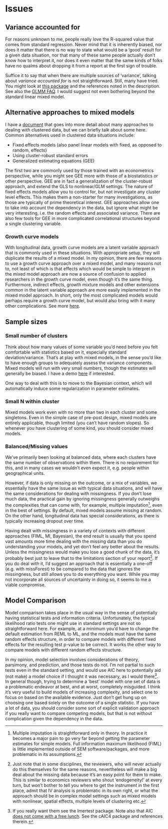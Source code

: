 # Issues


## Variance accounted for

For reasons unknown to me, people really love the R-squared value that comes from standard regression.  Never mind that it is inherently biased, nor does it matter that there is no way to state what would be a 'good' result for a given data situation, nor that many of these same people actually don't know how to interpret it, nor does it even matter that the same kinds of folks have no qualms about dropping it from a report at the first sign of trouble.

Suffice it to say that when there are multiple sources of 'variance', talking about *variance accounted for* is not straightforward.  Still, many have tried. You might look at [this package](https://cran.r-project.org/web/packages/r2glmm/) and the references noted in the description.  See also the [GLMM FAQ](https://bbolker.github.io/mixedmodels-misc/glmmFAQ.html#how-do-i-compute-a-coefficient-of-determination-r2-or-an-analogue-for-glmms).  I would suggest not even bothering beyond the standard linear mixed model.

## Alternative approaches to mixed models

I have a [document](https://m-clark.github.io/docs/clustered/) that goes into more detail about many approaches to dealing with clustered data, but we can briefly talk about some here. Common alternatives used in clustered data situations include:

- Fixed effects models (also panel linear models with fixed, as opposed to random, effects)
- Using cluster-robust standard errors
- Generalized estimating equations (GEE)

The first two are commonly used by those trained with an econometrics perspective, while you might see GEE more with those of a biostatistics or other perspective. GEE are in fact a generalization of the cluster-robust approach, and extend the GLS to nonlinear/GLM settings.  The nature of fixed effects models allow you to control for, but not investigate any cluster level effects.  This makes them a non-starter for many investigations, as those are typically of prime theoretical interest.  GEE approaches allow one to take into account the dependency in the data, but ignore what might be very interesting, i.e. the random effects and associated variance. There are also few tools for GEE in more complicated correlational structures beyond a single clustering variable.


### Growth curve models

With longitudinal data, growth curve models are a latent variable approach that is commonly used in these situations. With appropriate setup, they will duplicate the results of a mixed model.  In my opinion, there are few reasons to use a growth curve approach over a mixed model, and many reasons not to, not least of which is that effects which would be simple to interpret in the mixed model approach are now a source of confusion to applied researchers in the growth curve model, even though it's the same thing.  Furthermore, indirect effects, growth mixture models and other extensions common in the latent variable approach are more easily implemented in the mixed model approach.  In short, only the most complicated models would perhaps require a growth curve model, but would also bring with it many other complications.  See more [here](https://m-clark.github.io/docs/sem/latent-growth-curves.html).



## Sample sizes

### Small number of clusters

Think about how many values of some variable you'd need before you felt comfortable with statistics based on it, especially standard deviation/variance.  That's at play with mixed models, in the sense you'd like to have enough groups to adequately assess the variance components. Mixed models will run with very small numbers, though the estimates will generally be biased.  I have a demo [here](https://m-clark.github.io/docs/mixedModels/growth_vs_mixed_sim.html) if interested.

One way to deal with this is to move to the Bayesian context, which will automatically induce some regularization  in parameter estimates.

### Small N within cluster

Mixed models work even with no more than two in each cluster and some singletons. Even in the simple case of pre-post design, mixed models are entirely applicable, though limited (you can't have random slopes).  So whenever you have clustering of some kind, you should consider mixed models.


### Balanced/Missing values

We've primarily been looking at <span class="emph">balanced</span> data, where each clusters have the same number of observations within them.  There is no requirement for this, and in many cases we wouldn't even expect it, e.g. people within geographical units.

However, if data is only missing on the outcome, or a mix of variables, we essentially have the same issue as with typical data situations, and will have the same considerations for dealing with missingness.  If you don't lose much data, the practical gain by ignoring missingness generally outweighs the complexities that can come with, for example, multiple imputation[^mi], even in the best of settings. By default, mixed models assume missing at random.  On the other hand, longitudinal data has special considerations, as there is typically increasing dropout over time.

Having dealt with missingness in a variety of contexts with different approaches (FIML, MI, Bayesian), the end result is usually that you spend vast amounts more time dealing with the missing data than you do understanding your models, and yet don't feel any better about the results.  Unless the missingness would make you lose a good chunk of the data, it's probably best just to leave that to the limitations section of your report[^missingreviewer].  If you do deal with it, I'd suggest an approach that is essentially a one-off (e.g. with <span class="pack">missForest</span>) to be compared to the data that ignores the missingness, but still allows you to do everything you want.  While you may not incorporate all sources of uncertainty in doing so, it seems to me a viable compromise.


## Model Comparison

Model comparison takes place in the usual way in the sense of potentially having statistical tests and information criteria.  Unfortunately, the typical likelihood ratio tests one might use in standard settings are not so straightforward here. For example, at a minimum you'd have to change the default estimation from REML to ML, and the models must have the same random effects structure, in order to compare models with different fixed effects for the resulting test p-value to be correct.  It works the other way to compare models with different random effects structure.

In my opinion, model selection involves considerations of theory, parsimony, and prediction, and those tests do not. I'm not partial to such tests even in the standard setting, and would use AIC here to potentially aid (not make) a model choice if I thought it was necessary, as I would there[^lrtest]. In general though, trying to determine a 'best' model with one set of data is a problematic endeavor at best, and at worst, completely misguided.  I think it's very useful to build models of increasing complexity, and select one to focus on based on the available evidence.  Just don't get hung up on choosing one based solely on the outcome of a single statistic.  If you have a lot of data, you should consider some sort of explicit validation approach if you really want to compare competing models, but that is not without complication given the dependency in the data.



[^mi]: Multiple imputation is straightforward only in theory.  In practice it becomes a major pain to go very far beyond getting the parameter estimates for simple models.  Full information maximum likelihood (FIML) is little implemented outside of SEM software/packages, and more problematic in its assumptions.

[^lrtest]: If you really want them see the <span class="pack">lmertest</span> package.  Note also that AIC [does not come with a free lunch](https://bbolker.github.io/mixedmodels-misc/glmmFAQ.html#can-i-use-aic-for-mixed-models-how-do-i-count-the-number-of-degrees-of-freedom-for-a-random-effect).  See the <span class="pack">cAIC4</span> package and references therein.

[^missingreviewer]:  Just note that in some disciplines, the reviewers, who will never actually do this themselves for the same reasons, nevertheless will make a big deal about the missing data because it's an easy point for them to make.  This is similar to economics reviewers who shout 'endogeneity!' at every turn, but won't bother to tell you where to get the instrument in the first place, admit that IV analysis is problematic in its own right, or what the approach should be in complex model settings such as mixed models with nonlinear, spatial effects, multiple levels of clustering etc.